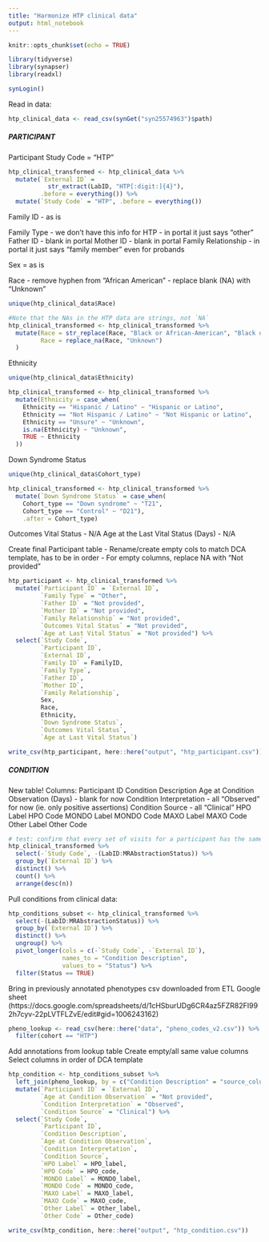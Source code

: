 ```yaml
---
title: "Harmonize HTP clinical data"
output: html_notebook
---
```


```r
knitr::opts_chunk$set(echo = TRUE)

library(tidyverse)
library(synapser)
library(readxl)

synLogin()
```

Read in data:

```r
htp_clinical_data <- read_csv(synGet("syn25574963")$path)
```

##### PARTICIPANT

Participant Study Code = "HTP"

```r
htp_clinical_transformed <- htp_clinical_data %>% 
  mutate(`External ID` = 
           str_extract(LabID, "HTP[:digit:]{4}"),
         .before = everything()) %>% 
  mutate(`Study Code` = "HTP", .before = everything())
```

Family ID - as is

Family Type - we don't have this info for HTP - in portal it just says "other" Father ID - blank in portal Mother ID - blank in portal Family Relationship - in portal it just says "family member" even for probands

Sex = as is

Race - remove hyphen from "African American" - replace blank (NA) with "Unknown"

```r
unique(htp_clinical_data$Race)

#Note that the NAs in the HTP data are strings, not `NA`
htp_clinical_transformed <- htp_clinical_transformed %>% 
  mutate(Race = str_replace(Race, "Black or African-American", "Black or African American"),
         Race = replace_na(Race, "Unknown")
  )
```

Ethnicity

```r
unique(htp_clinical_data$Ethnicity)

htp_clinical_transformed <- htp_clinical_transformed %>% 
  mutate(Ethnicity = case_when(
    Ethnicity == "Hispanic / Latino" ~ "Hispanic or Latino",
    Ethnicity == "Not Hispanic / Latino" ~ "Not Hispanic or Latino",
    Ethnicity == "Unsure" ~ "Unknown",
    is.na(Ethnicity) ~ "Unknown",
    TRUE ~ Ethnicity
  ))
```

Down Syndrome Status

```r
unique(htp_clinical_data$Cohort_type)

htp_clinical_transformed <- htp_clinical_transformed %>% 
  mutate(`Down Syndrome Status` = case_when(
    Cohort_type == "Down syndrome" ~ "T21",
    Cohort_type == "Control" ~ "D21"),
    .after = Cohort_type)
```

Outcomes Vital Status - N/A Age at the Last Vital Status (Days) - N/A

Create final Participant table - Rename/create empty cols to match DCA template, has to be in order - For empty columns, replace NA with "Not provided"

```r
htp_participant <- htp_clinical_transformed %>% 
  mutate(`Participant ID` = `External ID`,
         `Family Type` = "Other",
         `Father ID` = "Not provided",
         `Mother ID` = "Not provided",
         `Family Relationship` = "Not provided",
         `Outcomes Vital Status` = "Not provided",
         `Age at Last Vital Status` = "Not provided") %>% 
  select(`Study Code`,
         `Participant ID`,
         `External ID`,
         `Family ID` = FamilyID,
         `Family Type`,
         `Father ID`,
         `Mother ID`,
         `Family Relationship`,
         Sex,
         Race,
         Ethnicity,
         `Down Syndrome Status`,
         `Outcomes Vital Status`,
         `Age at Last Vital Status`)

```

```r
write_csv(htp_participant, here::here("output", "htp_participant.csv"))
```


##### CONDITION

New table! Columns: 
Participant ID 
Condition Description 
Age at Condition Observation (Days) - blank for now 
Condition Interpretation - all "Observed" for now (ie. only positive assertions) 
Condition Source - all "Clinical" 
HPO Label 
HPO Code 
MONDO Label 
MONDO Code 
MAXO Label 
MAXO Code 
Other Label 
Other Code

```r
# test: confirm that every set of visits for a participant has the same phenotype values (i.e. 1)
htp_clinical_transformed %>% 
  select(-`Study Code`, -(LabID:MRAbstractionStatus)) %>% 
  group_by(`External ID`) %>% 
  distinct() %>% 
  count() %>% 
  arrange(desc(n))
```


Pull conditions from clinical data:
```r
htp_conditions_subset <- htp_clinical_transformed %>% 
  select(-(LabID:MRAbstractionStatus)) %>% 
  group_by(`External ID`) %>% 
  distinct() %>% 
  ungroup() %>% 
  pivot_longer(cols = c(-`Study Code`, -`External ID`), 
               names_to = "Condition Description",
               values_to = "Status") %>%
  filter(Status == TRUE)
```

Bring in previously annotated phenotypes csv downloaded from ETL Google sheet (https://docs.google.com/spreadsheets/d/1cHSburUDg6CR4az5FZR82FI992h7cyv-22pLVTFLZvE/edit#gid=1006243162)

```r
pheno_lookup <- read_csv(here::here("data", "pheno_codes_v2.csv")) %>% 
  filter(cohort == "HTP")
```

Add annotations from lookup table
Create empty/all same value columns
Select columns in order of DCA template
```r
htp_condition <- htp_conditions_subset %>% 
  left_join(pheno_lookup, by = c("Condition Description" = "source_column")) %>% 
  mutate(`Participant ID` = `External ID`,
         `Age at Condition Observation` = "Not provided",
         `Condition Interpretation` = "Observed",
         `Condition Source` = "Clinical") %>% 
  select(`Study Code`,
         `Participant ID`,
         `Condition Description`,
         `Age at Condition Observation`,
         `Condition Interpretation`,
         `Condition Source`,
         `HPO Label` = HPO_label,
         `HPO Code` = HPO_code,
         `MONDO Label` = MONDO_label,
         `MONDO Code` = MONDO_code,
         `MAXO Label` = MAXO_label,
         `MAXO Code` = MAXO_code,
         `Other Label` = Other_label,
         `Other Code` = Other_code)
```

```r
write_csv(htp_condition, here::here("output", "htp_condition.csv"))
```
